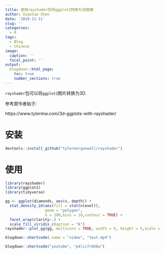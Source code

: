 ```yaml
---
title: 使用rayshader包将ggplot2转换为3D图像
author: Xiaotao Shen
date: '2019-11-11'
slug: ''
categories:
  - R
tags:
  - Blog
  - Chinese
image:
  caption: ''
  focal_point: ''
output:
  blogdown::html_page:
    toc: true
    number_sections: true
---
```


`rayshader`包可以将`ggplot2`图片转换为3D.

参考原作者帖子:

https://www.tylermw.com/3d-ggplots-with-rayshader/

# 安装

```r
devtools::install_github("tylermorganwall/rayshader")
```

# 使用

```r
library(rayshader)
library(ggplot2)
library(tidyverse)

gg <- ggplot(diamonds, aes(x, depth)) +
  stat_density_2d(aes(fill = stat(nlevel)), 
                  geom = "polygon",
                  n = 100,bins = 10,contour = TRUE) +
  facet_wrap(clarity~.) +
  scale_fill_viridis_c(option = "A")
rayshader::plot_gg(gg, multicore = TRUE, width = 5, height = 5,scale = 250)
```

```r
blogdown::shortcode(.name = "video", "test.mp4")
```

```r
blogdown::shortcode("youtube", "p4liifrbK8w")
```




